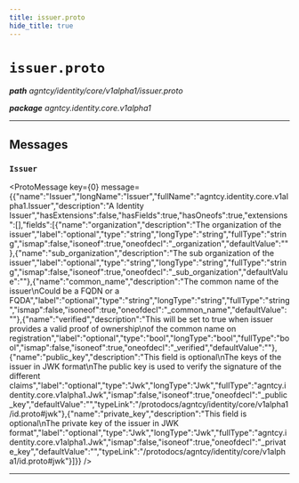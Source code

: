 ```yaml
---
title: issuer.proto
hide_title: true
---
```



# `issuer.proto`
_**path** agntcy/identity/core/v1alpha1/issuer.proto_

_**package** agntcy.identity.core.v1alpha1_



---

## Messages


### `Issuer`
<ProtoMessage key={0} message={{"name":"Issuer","longName":"Issuer","fullName":"agntcy.identity.core.v1alpha1.Issuer","description":"A Identity Issuer","hasExtensions":false,"hasFields":true,"hasOneofs":true,"extensions":[],"fields":[{"name":"organization","description":"The organization of the issuer","label":"optional","type":"string","longType":"string","fullType":"string","ismap":false,"isoneof":true,"oneofdecl":"_organization","defaultValue":""},{"name":"sub_organization","description":"The sub organization of the issuer","label":"optional","type":"string","longType":"string","fullType":"string","ismap":false,"isoneof":true,"oneofdecl":"_sub_organization","defaultValue":""},{"name":"common_name","description":"The common name of the issuer\nCould be a FQDN or a FQDA","label":"optional","type":"string","longType":"string","fullType":"string","ismap":false,"isoneof":true,"oneofdecl":"_common_name","defaultValue":""},{"name":"verified","description":"This will be set to true when issuer provides a valid proof of ownership\nof the common name on registration","label":"optional","type":"bool","longType":"bool","fullType":"bool","ismap":false,"isoneof":true,"oneofdecl":"_verified","defaultValue":""},{"name":"public_key","description":"This field is optional\nThe keys of the issuer in JWK format\nThe public key is used to verify the signature of the different claims","label":"optional","type":"Jwk","longType":"Jwk","fullType":"agntcy.identity.core.v1alpha1.Jwk","ismap":false,"isoneof":true,"oneofdecl":"_public_key","defaultValue":"","typeLink":"/protodocs/agntcy/identity/core/v1alpha1/id.proto#jwk"},{"name":"private_key","description":"This field is optional\nThe private key of the issuer in JWK format","label":"optional","type":"Jwk","longType":"Jwk","fullType":"agntcy.identity.core.v1alpha1.Jwk","ismap":false,"isoneof":true,"oneofdecl":"_private_key","defaultValue":"","typeLink":"/protodocs/agntcy/identity/core/v1alpha1/id.proto#jwk"}]}} />

---


  